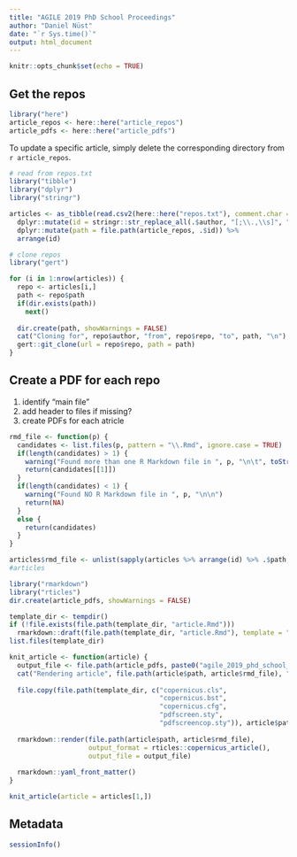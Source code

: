 ```yaml
---
title: "AGILE 2019 PhD School Proceedings"
author: "Daniel Nüst"
date: "`r Sys.time()`"
output: html_document
---
```


```r
knitr::opts_chunk$set(echo = TRUE)
```

## Get the repos

```r
library("here")
article_repos <- here::here("article_repos")
article_pdfs <- here::here("article_pdfs")
```

To update a specific article, simply delete the corresponding directory from `r article_repos`.

```r
# read from repos.txt
library("tibble")
library("dplyr")
library("stringr")

articles <- as_tibble(read.csv2(here::here("repos.txt"), comment.char = "#", stringsAsFactors = FALSE)) %>%
  dplyr::mutate(id = stringr::str_replace_all(.$author, "[;\\.,\\s]", "_")) %>%
  dplyr::mutate(path = file.path(article_repos, .$id)) %>%
  arrange(id)

# clone repos
library("gert")

for (i in 1:nrow(articles)) {
  repo <- articles[i,]
  path <- repo$path
  if(dir.exists(path))
    next()
  
  dir.create(path, showWarnings = FALSE)
  cat("Cloning for", repo$author, "from", repo$repo, "to", path, "\n")
  gert::git_clone(url = repo$repo, path = path)
}
```

## Create a PDF for each repo

1. identify "main file"
2. add header to files if missing?
3. create PDFs for each atricle

```r
rmd_file <- function(p) {
  candidates <- list.files(p, pattern = "\\.Rmd", ignore.case = TRUE)
  if(length(candidates) > 1) {
    warning("Found more than one R Markdown file in ", p, "\n\t", toString(candidates), "\n\tUsing: ", candidates[[1]], "\n\n")
    return(candidates[[1]])
  }
  if(length(candidates) < 1) {
    warning("Found NO R Markdown file in ", p, "\n\n")
    return(NA)
  }
  else {
    return(candidates)
  }
}

articles$rmd_file <- unlist(sapply(articles %>% arrange(id) %>% .$path, rmd_file))
#articles
```

```r
library("rmarkdown")
library("rticles")
dir.create(article_pdfs, showWarnings = FALSE)

template_dir <- tempdir()
if (!file.exists(file.path(template_dir, "article.Rmd")))
  rmarkdown::draft(file.path(template_dir, "article.Rmd"), template = "copernicus_article", package = "rticles", edit = FALSE, create_dir = FALSE)
list.files(template_dir)

knit_article <- function(article) {
  output_file <- file.path(article_pdfs, paste0("agile_2019_phd_school_", article$id, ".pdf"))
  cat("Rendering article", file.path(article$path, article$rmd_file), "to", output_file, "\n")
  
  file.copy(file.path(template_dir, c("copernicus.cls",
                                      "copernicus.bst",
                                      "copernicus.cfg",
                                      "pdfscreen.sty",
                                      "pdfscreencop.sty")), article$path)
  
  rmarkdown::render(file.path(article$path, article$rmd_file),
                    output_format = rticles::copernicus_article(),
                    output_file = output_file)
  
  rmarkdown::yaml_front_matter()
}

knit_article(article = articles[1,])
```

## Metadata

```r
sessionInfo()
```

